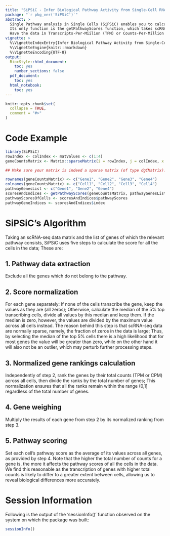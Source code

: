 ```yaml
---
title: "SiPSiC - Infer Biological Pathway Activity from Single-Cell RNA-Seq Data"
package: "`r pkg_ver('SiPSiC')`"
abstract: >
  Single Pathway analysis in Single Cells (SiPSiC) enables you to calculate a per-cell score for a biological pathway of your choice from single-cell RNA-seq (scRNA-seq) data. 
  Its only function is the getPathwayScores function, which takes scRNA-seq data and an array containing the names of the genes comprising the relevant biological pathway, and calculates pathway scores for each cell in the data. 
  Have the data in Transcripts-Per-Miilion (TPM) or Counts-Per-Million (CPM) units for best results.
vignette: >
  %\VignetteIndexEntry{Infer Biological Pathway Activity from Single-Cell RNA-Seq Data}
  %\VignetteEngine{knitr::rmarkdown}
  %\VignetteEncoding{UTF-8}
output: 
  BiocStyle::html_document:
    toc: yes
    number_sections: false
  pdf_document:
    toc: yes
  html_notebook:
    toc: yes
---
```


```r
knitr::opts_chunk$set(
  collapse = TRUE,
  comment = "#>"
)
```

# Code Example
```r
library(SiPSiC)
rowIndex <- colIndex <- matValues <- c(1:4)
geneCountsMatrix <- Matrix::sparseMatrix(i = rowIndex, j = colIndex, x = matValues)

## Make sure your matrix is indeed a sparse matrix (of type dgCMatrix)! 

rownames(geneCountsMatrix) <- c("Gene1", "Gene2", "Gene3", "Gene4")
colnames(geneCountsMatrix) <- c("Cell1", "Cell2", "Cell3", "Cell4")
pathwayGenesList <- c("Gene1", "Gene2", "Gene4")
scoresAndIndices <- getPathwayScores(geneCountsMatrix, pathwayGenesList)
pathwayScoresOfCells <- scoresAndIndices$pathwayScores
pathwayGeneIndices <- scoresAndIndices$index
```
# SiPSiC's Algorithm
Taking an scRNA-seq data matrix and the list of genes of which the relevant pathway consists, SiPSiC uses five steps to calculate the score for all the cells in the data; These are:

## 1. Pathway data extraction 
Exclude all the genes which do not belong to the pathway.

## 2. Score normalization 
For each gene separately: If none of the cells transcribe the gene, keep the values as they are (all zeros); Otherwise, calculate the median of the 5% top transcribing cells, divide all values by this median and keep them. If the median is zero, however, the values are divided by the maximum value across all cells instead.
The reason behind this step is that scRNA-seq data are normally sparse, namely, the fraction of zeros in the data is large; Thus, by selecting the median of the top 5% cells there is a high likelihood that for most genes the value will be greater than zero, while on the other hand it will also not be an outlier, which may perturb further processing steps.

## 3. Normalized gene rankings calculation
Independently of step 2, rank the genes by their total counts (TPM or CPM) across all cells, then divide the ranks by the total number of genes; This normalization ensures that all the ranks remain within the range (0,1] regardless of the total number of genes.

## 4. Gene weighing
Multiply the results of each gene from step 2 by its normalized ranking from step 3.

## 5. Pathway scoring
Set each cell’s pathway score as the average of its values across all genes, as provided by step 4. Note that the higher the total number of counts for a gene is, the more it affects the pathway scores of all the cells in the data. We find this reasonable as the transcription of genes with higher total counts is likely to differ to a greater extent between cells, allowing us to reveal biological differences more accurately.


# Session Information
Following is the output of the 'sessionInfo()' function observed on the system on which the package was built:
```r
sessionInfo()
```
